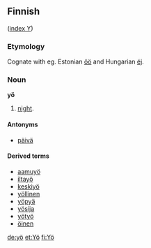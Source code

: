 ==Finnish==
([[Wiktionary:Finnish_index_y|index Y]])

===Etymology===
Cognate with eg. Estonian [[öö]] and Hungarian [[éj]].

===Noun===
'''yö'''

# [[night]].

====Antonyms====

*[[päivä]]

====Derived terms====
*[[aamuyö]]
*[[iltayö]]
*[[keskiyö]]
*[[yöllinen]]
*[[yöpyä]]
*[[yösija]]
*[[yötyö]]
*[[öinen]]

[[de:yö]]
[[et:Yö]]
[[fi:Yö]]